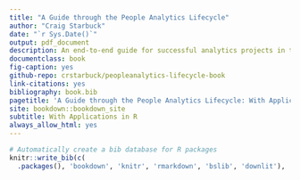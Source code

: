 ```yaml
--- 
title: "A Guide through the People Analytics Lifecycle"
author: "Craig Starbuck"
date: "`r Sys.Date()`"
output: pdf_document
description: An end-to-end guide for successful analytics projects in the social sciences
documentclass: book
fig-caption: yes
github-repo: crstarbuck/peopleanalytics-lifecycle-book
link-citations: yes
bibliography: book.bib
pagetitle: 'A Guide through the People Analytics Lifecycle: With Applications in R'
site: bookdown::bookdown_site
subtitle: With Applications in R
always_allow_html: yes
---
```


```r

# Automatically create a bib database for R packages
knitr::write_bib(c(
  .packages(), 'bookdown', 'knitr', 'rmarkdown', 'bslib', 'downlit'), 'packages.bib')

```
